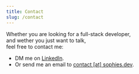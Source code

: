 ```yaml
---
title: Contact
slug: /contact
---
```


Whether you are looking for a full-stack developer,  
and wether you just want to talk,  
feel free to contact me:

- DM me on [LinkedIn](https://www.linkedin.com/in/sophie-saiada/).
- Or send me an email to [contact \[at\] sophies.dev](mailto:sophia.saiada@gmail.com).
